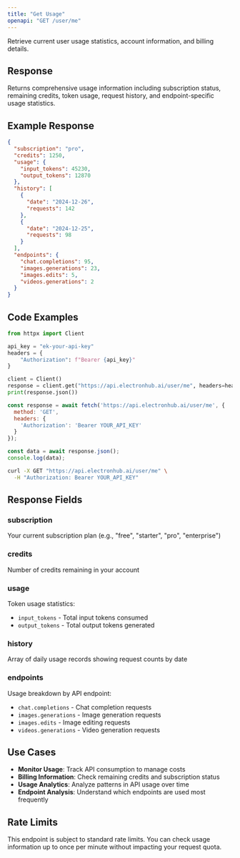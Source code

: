 ```yaml
---
title: "Get Usage"
openapi: "GET /user/me"
---
```


Retrieve current user usage statistics, account information, and billing details.

## Response

Returns comprehensive usage information including subscription status, remaining credits, token usage, request history, and endpoint-specific usage statistics.

## Example Response

```json
{
  "subscription": "pro",
  "credits": 1250,
  "usage": {
    "input_tokens": 45230,
    "output_tokens": 12870
  },
  "history": [
    {
      "date": "2024-12-26",
      "requests": 142
    },
    {
      "date": "2024-12-25",
      "requests": 98
    }
  ],
  "endpoints": {
    "chat.completions": 95,
    "images.generations": 23,
    "images.edits": 5,
    "videos.generations": 2
  }
}
```

## Code Examples

<CodeGroup>

```python Python
from httpx import Client

api_key = "ek-your-api-key"
headers = {
    "Authorization": f"Bearer {api_key}"
}

client = Client()
response = client.get("https://api.electronhub.ai/user/me", headers=headers)
print(response.json())
```

```javascript Node.js
const response = await fetch('https://api.electronhub.ai/user/me', {
  method: 'GET',
  headers: {
    'Authorization': 'Bearer YOUR_API_KEY'
  }
});

const data = await response.json();
console.log(data);
```

```bash cURL
curl -X GET "https://api.electronhub.ai/user/me" \
  -H "Authorization: Bearer YOUR_API_KEY"
```

</CodeGroup>

## Response Fields

### subscription
Your current subscription plan (e.g., "free", "starter", "pro", "enterprise")

### credits  
Number of credits remaining in your account

### usage
Token usage statistics:
- `input_tokens` - Total input tokens consumed
- `output_tokens` - Total output tokens generated

### history
Array of daily usage records showing request counts by date

### endpoints
Usage breakdown by API endpoint:
- `chat.completions` - Chat completion requests
- `images.generations` - Image generation requests  
- `images.edits` - Image editing requests
- `videos.generations` - Video generation requests

## Use Cases

- **Monitor Usage**: Track API consumption to manage costs
- **Billing Information**: Check remaining credits and subscription status
- **Usage Analytics**: Analyze patterns in API usage over time
- **Endpoint Analysis**: Understand which endpoints are used most frequently

## Rate Limits

This endpoint is subject to standard rate limits. You can check usage information up to once per minute without impacting your request quota. 